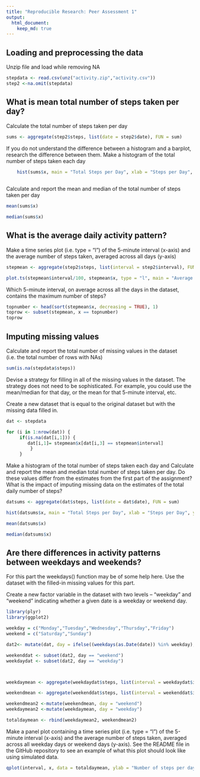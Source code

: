 ```yaml
---
title: "Reproducible Research: Peer Assessment 1"
output: 
  html_document:
    keep_md: true
---
```



## Loading and preprocessing the data
Unzip file and load while removing NA
```r
stepdata <- read.csv(unz("activity.zip","activity.csv"))
step2 <-na.omit(stepdata)

```

## What is mean total number of steps taken per day?
Calculate the total number of steps taken per day
```r
sums <- aggregate(step2$steps, list(date = step2$date), FUN = sum)
```


If you do not understand the difference between a histogram and a barplot, research the difference between them. Make a histogram of the total number of steps taken each day
```r
    hist(sums$x, main = "Total Steps per Day", xlab = "Steps per Day", ylab = "Number of Days", col = "red", breaks = 15)
  
```


Calculate and report the mean and median of the total number of steps taken per day
```r
mean(sums$x)

median(sums$x)
```

## What is the average daily activity pattern?
Make a time series plot (i.e. type = "l") of the 5-minute interval (x-axis) and the average number of steps taken, averaged across all days (y-axis)

```r
 
stepmean <- aggregate(step2$steps, list(interval = step2$interval), FUN = mean)

plot.ts(stepmean$interval/100, stepmean$x, type = "l", main = "Average Steps per Day", xlab = "Hour of Day", ylab = "Average Steps")
```

Which 5-minute interval, on average across all the days in the dataset, contains the maximum number of steps?
```r
topnumber <- head(sort(stepmean$x, decreasing = TRUE), 1)
toprow <- subset(stepmean, x == topnumber)
toprow
```

## Imputing missing values
Calculate and report the total number of missing values in the dataset (i.e. the total number of rows with NAs)

```r
sum(is.na(stepdata$steps))
```

Devise a strategy for filling in all of the missing values in the dataset. The strategy does not need to be sophisticated. For example, you could use the mean/median for that day, or the mean for that 5-minute interval, etc.

Create a new dataset that is equal to the original dataset but with the missing data filled in.
```r
dat <- stepdata

for (i in 1:nrow(dat)) {
     if(is.na(dat[i,1])) {
        dat[i,1]= stepmean$x[dat[i,3] == stepmean$interval]
         }
     }

```
Make a histogram of the total number of steps taken each day and Calculate and report the mean and median total number of steps taken per day. Do these values differ from the estimates from the first part of the assignment? What is the impact of imputing missing data on the estimates of the total daily number of steps?
```r
datsums <- aggregate(dat$steps, list(date = dat$date), FUN = sum)

hist(datsums$x, main = "Total Steps per Day", xlab = "Steps per Day", ylab = "Number of Days", col = "red", breaks = 15)

mean(datsums$x)

median(datsums$x)

```

## Are there differences in activity patterns between weekdays and weekends?
For this part the weekdays() function may be of some help here. Use the dataset with the filled-in missing values for this part.

Create a new factor variable in the dataset with two levels – “weekday” and “weekend” indicating whether a given date is a weekday or weekend day.
```r
library(plyr)
library(ggplot2)

weekday = c("Monday","Tuesday","Wednesday","Thursday","Friday")
weekend = c("Saturday","Sunday")

dat2<- mutate(dat, day = ifelse((weekdays(as.Date(date)) %in% weekday), "weekday","weekend"))

weekenddat <- subset(dat2, day == "weekend")
weekdaydat <- subset(dat2, day == "weekday")



weekdaymean <- aggregate(weekdaydat$steps, list(interval = weekdaydat$interval), FUN = mean)

weekendmean <- aggregate(weekenddat$steps, list(interval = weekenddat$interval), FUN = mean)

weekendmean2 <-mutate(weekendmean, day = "weekend")
weekdaymean2 <-mutate(weekdaymean, day = "weekday")

totaldaymean <- rbind(weekdaymean2, weekendmean2)


```

Make a panel plot containing a time series plot (i.e. type = "l") of the 5-minute interval (x-axis) and the average number of steps taken, averaged across all weekday days or weekend days (y-axis). See the README file in the GitHub repository to see an example of what this plot should look like using simulated data.

```r
qplot(interval, x, data = totaldaymean, ylab = "Number of steps per day", xlab="Inverval") + geom_line() + facet_grid(day ~ .)

```